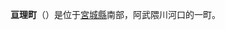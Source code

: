 {{日本町村|
自治體名=亘理|
町村=町|
圖像=[[File:Siinoki.JPG|240px]]|
圖像說明=[[稱名寺|稱名寺]]|
町村章=[[File:Symbol_of_Watari_Miyagi.svg|100px]]|
日文原名=亘理町|
平假名=わたりちょう|
羅馬字拼音=Watari-chō|
都道府縣=宮城縣|
支廳=|
郡=亘理郡|
編號=04361-3|
面積=73.21|
邊界未定=|
人口=35,182|
統計時間= |
自治體=[[岩沼市|岩沼市]]、[[角田市|角田市]]、[[山元町|山元町]]、[[柴田町|柴田町]]|
樹=[[雄松|雄松]]|
花=[[山茶|山茶]]|
鳥=|
其他象徵物=|
其他象徵=|
郵遞區號=989-2393|
所在地=亘理郡亘理町字下小路7番地4|
電話號碼=223-34-1111|
外部連結=http://www.town.watari.miyagi.jp/|
經度=|
緯度=|
地圖=|
註記=
}}
'''亘理町'''（{{jpn|j=亘理町|hg=わたりちょう|rm=Watari chō|f=y}}）是位于[[宮城縣|宮城縣]]南部，阿武隈川河口的一町。

{{宮城縣}}{{Authority control}}
